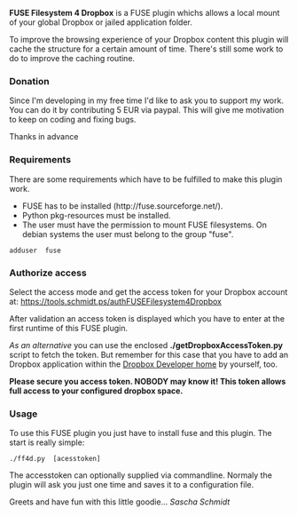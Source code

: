 '''FUSE Filesystem 4 Dropbox''' is a FUSE plugin whichs allows a local mount of your
global Dropbox or jailed application folder.

To improve the browsing experience of your Dropbox content this plugin will cache
the structure for a certain amount of time. There's still some work to do to improve
the caching routine.

=== Donation ===
Since I'm developing in my free time I'd like to ask you to support my work.
You can do it by contributing 5 EUR via paypal. This will give me motivation
to keep on coding and fixing bugs.

Thanks in advance

=== Requirements ===
There are some requirements which have to be fulfilled to make this plugin work.
* FUSE has to be installed (http://fuse.sourceforge.net/).
* Python pkg-resources must be installed. 
* The user must have the permission to mount FUSE filesystems. On debian systems the user must belong to the group "fuse".
 adduser <user> fuse

=== Authorize access ===
Select the access mode and get the access token for your Dropbox account at:
[https://tools.schmidt.ps/authFUSEFilesystem4Dropbox https://tools.schmidt.ps/authFUSEFilesystem4Dropbox]

After validation an access token is displayed which you have to enter at the first runtime
of this FUSE plugin. 

''As an alternative'' you can use the enclosed '''./getDropboxAccessToken.py''' script to fetch
the token. But remember for this case that you have to add an Dropbox application within
the [https://www.dropbox.com/developers Dropbox Developer home] by yourself, too.

'''Please secure you access token. NOBODY may know it! This token allows full access
to your configured dropbox space.'''

=== Usage ===
To use this FUSE plugin you just have to install fuse and this plugin.
The start is really simple:

 ./ff4d.py <mount folder> [acesstoken]

The accesstoken can optionally supplied via commandline. Normaly the plugin will ask you just one time
and saves it to a configuration file.

Greets and have fun with this little goodie...
''Sascha Schmidt''
